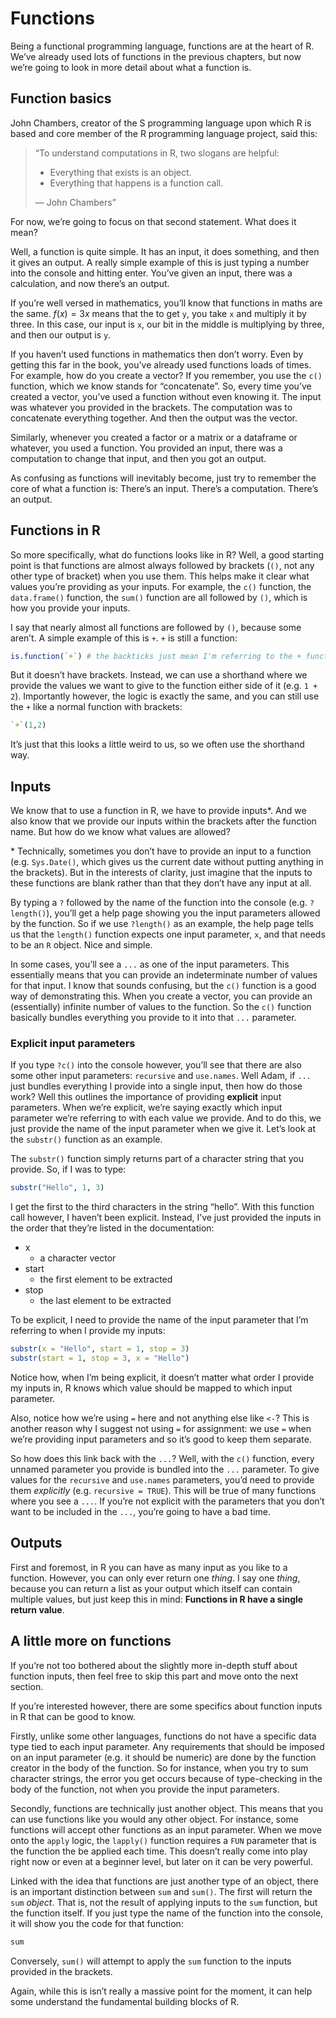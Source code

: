 
# Functions

Being a functional programming language, functions are at the heart of R. We've already used lots of functions in the previous chapters, but now we're going to look in more detail about what a function is.

## Function basics

John Chambers, creator of the S programming language upon which R is based and core member of the R programming language project, said this:

> "To understand computations in R, two slogans are helpful:   
>
>  *  Everything that exists is an object.
>  *  Everything that happens is a function call.
>
> --- John Chambers"

For now, we're going to focus on that second statement. What does it mean?

Well, a function is quite simple. It has an input, it does something, and then it gives an output. A really simple example of this is just typing a number into the console and hitting enter. You've given an input, there was a calculation, and now there's an output.

If you're well versed in mathematics, you'll know that functions in maths are the same. $f(x) = {3x}$ means that the to get `y`, you take `x` and multiply it by three. In this case, our input is `x`, our bit in the middle is multiplying by three, and then our output is `y`.

If you haven't used functions in mathematics then don't worry. Even by getting this far in the book, you've already used functions loads of times. For example, how do you create a vector? If you remember, you use the `c()` function, which we know stands for "concatenate". So, every time you've created a vector, you've used a function without even knowing it. The input was whatever you provided in the brackets. The computation was to concatenate everything together. And then the output was the vector.

Similarly, whenever you created a factor or a matrix or a dataframe or whatever, you used a function. You provided an input, there was a computation to change that input, and then you got an output.

As confusing as functions will inevitably become, just try to remember the core of what a function is:
There's an input. There's a computation. There's an output.

## Functions in R

So more specifically, what do functions looks like in R? Well, a good starting point is that functions are almost always followed by brackets (`()`, not any other type of bracket) when you use them. This helps make it clear what values you're providing as your inputs. For example, the `c()` function, the `data.frame()` function, the `sum()` function are all followed by `()`, which is how you provide your inputs.

I say that nearly almost all functions are followed by `()`, because some aren't. A simple example of this is `+`. `+` is still a function:

```r
is.function(`+`) # the backticks just mean I'm referring to the + function without using it
```

But it doesn't have brackets. Instead, we can use a shorthand where we provide the values we want to give to the function either side of it (e.g. `1 + 2`). Importantly however, the logic is exactly the same, and you can still use the `+` like a normal function with brackets:

```r
`+`(1,2)
```

It's just that this looks a little weird to us, so we often use the shorthand way.

## Inputs

We know that to use a function in R, we have to provide inputs\*. And we also know that we provide our inputs within the brackets after the function name. But how do we know what values are allowed?

\* Technically, sometimes you don't have to provide an input to a function (e.g. `Sys.Date()`, which gives us the current date without putting anything in the brackets). But in the interests of clarity, just imagine that the inputs to these functions are blank rather than that they don't have any input at all.

By typing a `?` followed by the name of the function into the console (e.g. `?length()`), you'll get a help page showing you the input parameters allowed by the function. So if we use `?length()` as an example, the help page tells us that the `length()` function expects one input parameter, `x`, and that needs to be an `R` object. Nice and simple.

In some cases, you'll see a `...` as one of the input parameters. This essentially means that you can provide an indeterminate number of values for that input. I know that sounds confusing, but the `c()` function is a good way of demonstrating this. When you create a vector, you can provide an (essentially) infinite number of values to the function. So the `c()` function basically bundles everything you provide to it into that `...` parameter.

### Explicit input parameters

If you type `?c()` into the console however, you'll see that there are also some other input parameters: `recursive` and `use.names`. Well Adam, if `...` just bundles everything I provide into a single input, then how do those work? Well this outlines the importance of providing **explicit** input parameters. When we're explicit, we're saying exactly which input parameter we're referring to with each value we provide. And to do this, we just provide the name of the input parameter when we give it. Let's look at the `substr()` function as an example.

The `substr()` function simply returns part of a character string that you provide. So, if I was to type:

```r
substr("Hello", 1, 3)
```

I get the first to the third characters in the string "hello". With this function call however, I haven't been explicit. Instead, I've just provided the inputs in the order that they're listed in the documentation:

* x
   + a character vector
* start 
   + the first element to be extracted
* stop
   + the last element to be extracted
   
To be explicit, I need to provide the name of the input parameter that I'm referring to when I provide my inputs:

```r
substr(x = "Hello", start = 1, stop = 3)
substr(start = 1, stop = 3, x = "Hello")
```

Notice how, when I'm being explicit, it doesn't matter what order I provide my inputs in, R knows which value should be mapped to which input parameter.

Also, notice how we're using `=` here and not anything else like `<-`? This is another reason why I suggest not using `=` for assignment: we use `=` when we're providing input parameters and so it's good to keep them separate.

So how does this link back with the `...`? Well, with the `c()` function, every unnamed parameter you provide is bundled into the `...` parameter. To give values for the `recursive` and `use.names` parameters, you'd need to provide them *explicitly* (e.g. `recursive = TRUE`). This will be true of many functions where you see a `...`. If you're not explicit with the parameters that you don't want to be included in the `...`, you're going to have a bad time.

## Outputs

First and foremost, in R you can have as many input as you like to a function. However, you can only ever return one *thing*. I say one *thing*, because you can return a list as your output which itself can contain multiple values, but just keep this in mind: **Functions in R have a single return value**.

## A little more on functions

If you're not too bothered about the slightly more in-depth stuff about function inputs, then feel free to skip this part and move onto the next section.

If you're interested however, there are some specifics about function inputs in R that can be good to know.

Firstly, unlike some other languages, functions do not have a specific data type tied to each input parameter. Any requirements that should be imposed on an input parameter (e.g. it should be numeric) are done by the function creator in the body of the function. So for instance, when you try to sum character strings, the error you get occurs because of type-checking in the body of the function, not when you provide the input parameters.

Secondly, functions are technically just another object. This means that you can use functions like you would any other object. For instance, some functions will accept other functions as an input parameter. When we move onto the `apply` logic, the `lapply()` function requires a `FUN` parameter that is the function the be applied each time. This doesn't really come into play right now or even at a beginner level, but later on it can be very powerful.

Linked with the idea that functions are just another type of an object, there is an important distinction between 
`sum`
and
`sum()`. The first will return the `sum` *object*. That is, not the result of applying inputs to the `sum` function, but the function itself. If you just type the name of the function into the console, it will show you the code for that function: 

```r
sum
```

Conversely, `sum()` will attempt to apply the `sum` function to the inputs provided in the brackets.

Again, while this is isn't really a massive point for the moment, it can help some understand the fundamental building blocks of R.

